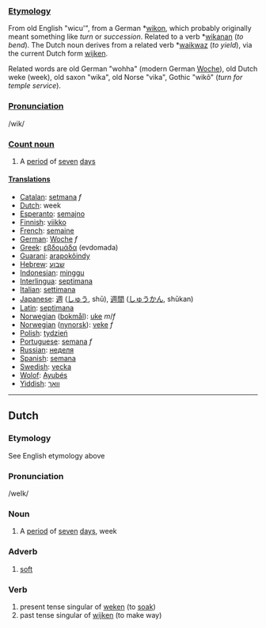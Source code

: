 ===[[Etymology]]===
From old English "wicu'", from a German *[[wikon]], which probably originally meant something like ''turn'' or ''succession''. Related to a verb *[[wikanan]] (''to bend''). The Dutch noun derives from a related verb *[[waikwaz]] (''to yield''), via the current Dutch form [[wijken]].

Related words are old German "wohha" (modern German [[Woche]]), old Dutch weke (week), old saxon "wika", old Norse "vika", Gothic "wik&ocirc;" (''turn for temple service'').

===[[Pronunciation]]===
/wik/
===[[Count noun]]===
# A [[period]] of [[seven]] [[day]]s

====[[Translation]]s====
*[[Catalan]]: [[setmana]] ''f''
*[[Dutch]]: week
*[[Esperanto]]: [[semajno]]
*[[Finnish]]: [[viikko]]
*[[French]]: [[semaine]]
*[[German]]: [[Woche]] ''f''
*[[Greek]]: [[εβδομάδα]] (evdomada)
*[[Guarani]]: [[arapokõindy]]
*[[Hebrew]]: [[שבוע]]
*[[Indonesian]]: [[minggu]]
*[[Interlingua]]: [[septimana]]
*[[Italian]]: [[settimana]]
*[[Japanese]]: [[週]] ([[しゅう]], shū), [[週間]] ([[しゅうかん]], shūkan)
*[[Latin]]: [[septimana]]
*[[Norwegian]] ([[bokmål]]): [[uke]] ''m''/''f''
*[[Norwegian]] ([[nynorsk]]): [[veke]] ''f''
*[[Polish]]: [[tydzień]]
*[[Portuguese]]: [[semana]] ''f''
*[[Russian]]: [[неделя]]
*[[Spanish]]: [[semana]]
*[[Swedish]]: [[vecka]]
*[[Wolof]]: [[Ayubés]]
*[[Yiddish]]: [[וואָך]]

--------

==Dutch==
===Etymology===
See English etymology above
===Pronunciation===

/weIk/

===Noun===

# A [[period]] of [[seven]] [[day]]s, week


===Adverb===

# [[soft]]

===Verb===
# present tense singular of [[weken]] (to [[soak]])
# past tense singular of [[wijken]] (to make way)